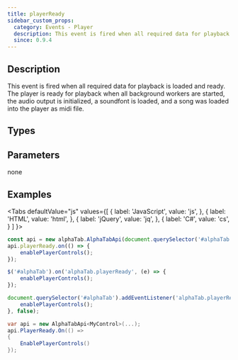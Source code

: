 ```yaml
---
title: playerReady
sidebar_custom_props:
  category: Events - Player
  description: This event is fired when all required data for playback is loaded and ready.
  since: 0.9.4
---
```


<SinceBadge since="0.9.4" />


## Description
This event is fired when all required data for playback is loaded and ready. The player is ready for playback when
all background workers are started, the audio output is initialized, a soundfont is loaded, and a song was loaded into the player as midi file.    

<EventDescription metadata={metadata} />

## Types

<TypeTable>
    <TypeRow type="js" name="function()" />    
    <TypeRow type="net" name="Action" />    
</TypeTable>

## Parameters
none

## Examples

<Tabs
  defaultValue="js"
  values={[
    { label: 'JavaScript', value: 'js', },
    { label: 'HTML', value: 'html', },
    { label: 'jQuery', value: 'jq', },
    { label: 'C#', value: 'cs', }
  ]
}>
<TabItem value="js">

```js
const api = new alphaTab.AlphaTabApi(document.querySelector('#alphaTab'));
api.playerReady.on(() => {
    enablePlayerControls();
});
```

</TabItem>
<TabItem value="jq">

```js
$('#alphaTab').on('alphaTab.playerReady', (e) => {
    enablePlayerControls();
});
```

</TabItem>
<TabItem value="html">

```js
document.querySelector('#alphaTab').addEventListener('alphaTab.playerReady', () => {
    enablePlayerControls();
}, false);
```

</TabItem>
<TabItem value="cs">

```cs
var api = new AlphaTabApi<MyControl>(...);
api.PlayerReady.On(() => 
{
    EnablePlayerControls()
});
```

</TabItem>
</Tabs>